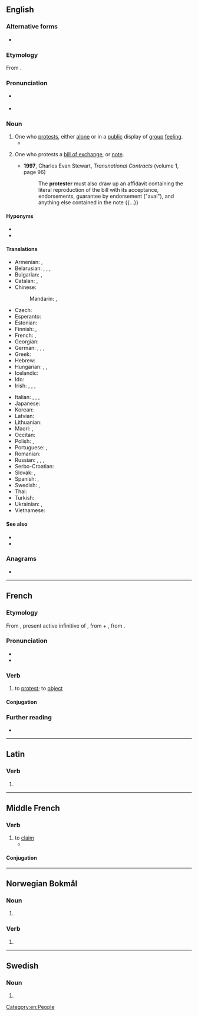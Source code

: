 ==English==

===Alternative forms===
* {{l|en|protestor}}

===Etymology===
From {{suffix|en|protest|er}}.

===Pronunciation===
* {{a|US}} {{IPA|en|/pɹəˈtestəɹ/|/ˈpɹoʊtestəɹ/}}
* {{audio|en|LL-Q1860 (eng)-Vealhurl-protester.wav|Audio (RP)}}

===Noun===
{{en-noun}}

# One who [[protest]]s, either [[alone]] or in a [[public]] display of [[group]] [[feeling]].
#* {{quote-journal|en|date=2013-06-07|author={{w|Gary Younge}}
|volume=188|issue=26|page=18|magazine={{w|The Guardian Weekly}}
|title=[http://www.guardian.co.uk/commentisfree/2013/jun/02/hypocrisy-lies-at-heart-bradley-manning-trial Hypocrisy lies at heart of Manning prosecution]
|passage=The dispatches [&hellip;] also exposed the blatant discrepancy between the west's professed values and actual foreign policies. Having lectured the Arab world about democracy for years, its collusion in suppressing freedom was undeniable as '''protesters''' were met by weaponry and tear gas made in the west, employed by a military trained by westerners.}}
#: {{ux|en|The '''protesters''' thronged Trafalgar Square and sang anti-war songs.}}
# {{lb|en|legal}} One who protests a [[bill of exchange]], or [[note]].
#* '''1997''', Charles Evan Stewart, ''Transnational Contracts'' (volume 1, page 96)
#*: The '''protester''' must also draw up an affidavit containing the literal reproduction of the bill with its acceptance, endorsements, guarantee by endorsement ("aval"), and anything else contained in the note {{...}}

====Hyponyms====
* {{l|en|tax protester}}
* {{l|en|demonstrator}}

====Translations====
{{trans-top|person who protests}}
* Armenian: {{t+|hy|բողոքավոր}}, {{t+|hy|ցուցարար}}
* Belarusian: {{t|be|пратэсту́ючы|m}}, {{t|be|пратэсту́ючая|f}}, {{t|be|пратэсто́вец|m}}, {{t|be|пратэсто́ўка|f}}
* Bulgarian: {{t+|bg|протести́ращ|m}}, {{t+|bg|протести́раща|f}}
* Catalan: {{t+|ca|protestant|m|f}}, {{t+|ca|manifestant|m|f}}
* Chinese:
*: Mandarin: {{t+|cmn|抗議者|sc=Hani}}, {{t+|cmn|抗议者|tr=kàngyìzhě|sc=Hani}}
* Czech: {{t|cs|protestující|m|f}}
* Esperanto: {{t|eo|protestanto}}
* Estonian: {{t-needed|et}}
* Finnish: {{t+|fi|mielenosoittaja}}, {{t|fi|protestoija}}
* French: {{t+|fr|manifestant|m}}, {{t+|fr|manifestante|f}}
* Georgian: {{t-needed|ka}}
* German: {{t+|de|Protestant|m}}, {{t+|de|Protestierender|m}}, {{t+|de|Protestierer|m}}, {{t+|de|Protestler|m}}
* Greek: {{t+|el|διαδηλωτής|m}}
* Hebrew: {{t-needed|he}}
* Hungarian: {{t|hu|tiltakozó}}, {{t|hu|protestáló}}, {{t+|hu|tüntető}}
* Icelandic: {{t|is|mótmælandi|m}}
* Ido: {{t+|io|protestanto}}
* Irish: {{t|ga|agóideoir|m}}, {{t|ga|agóidí|m}}, {{t|ga|gearánaí|m}}, {{t|ga|clamhsánaí|m}}
{{trans-mid}}
* Italian: {{t|it|protestatore|m}}, {{t|it|protestatrice|f}}, {{t+|it|contestatore|m}}, {{t+|it|contestatrice|f}}
* Japanese: {{t|ja|抗議者|tr=こうぎしゃ, kōgisha|sc=Jpan}}
* Korean: {{t|ko|시위자}}
* Latvian: {{t-needed|lv}}
* Lithuanian: {{t-needed|lt}}
* Maori: {{t|mi|kaimautohe}}, {{t|mi|kaiporotēhe }}
* Occitan: {{t|oc|manifestant|m|f}}
* Polish: {{t|pl|protestujący|m}}, {{t|pl|protestująca|f}}
* Portuguese: {{t+|pt|manifestante|m|f}}, {{t+|pt|protestante|m|f}}
* Romanian: {{t-needed|ro}}
* Russian: {{t+|ru|протестовать|m|alt=протесту́ющий}}, {{t+|ru|протестовать|f|alt=протесту́ющая}}, {{t+|ru|демонстра́нт|m}}, {{t+|ru|демонстра́нтка|f}}
* Serbo-Croatian: {{t-needed|sh}}
* Slovak: {{t|sk|protestujúci|m}}, {{t|sk|protestujúca|f}}
* Spanish: {{t+|es|protestante|m}}, {{t+|es|manifestante|m}}
* Swedish:  {{t+|sv|demonstrant|c}}, {{q|rare}} {{t+|sv|protestant|c}}
* Thai: {{t-needed|th}}
* Turkish: {{t-needed|tr}}
* Ukrainian: {{t|uk|протесту́ючий|m}}, {{t|uk|протесту́юча|f}}
* Vietnamese: {{t+|vi|[[người]] [[biểu tình]]}}
{{trans-bottom}}

====See also====
* {{l|en|dissenter}}
* {{l|en|dissident}}

===Anagrams===
* {{anagrams|en|a=eeoprrstt|potterers|reportest}}

[[Category:en:People]]

----

==French==

===Etymology===
From {{uder|fr|la|prōtestārī}}, present active infinitive of {{m|la|prōtestor}}, from {{m|la|prō}} + {{m|la|testor}}, from {{m|la|testis||witness}}.

===Pronunciation===
* {{fr-IPA}}
* {{audio|fr|Fr-protester.ogg|protester}}

===Verb===
{{fr-verb}}

# to [[protest]]; to [[object]]

====Conjugation====
{{fr-conj-auto}}

===Further reading===
* {{R:TLFi}}

----

==Latin==

===Verb===
{{la-verb-form|prōtester}}

# {{inflection of|la|prōtestor||1|s|pres|actv|subj}}

----

==Middle French==

===Verb===
{{head|frm|verb}}

# to [[claim]]
#* {{quote-book|frm|year=1552|title=Le Tiers Livre|author=[[w:François Rabelais|François Rabelais]]|passage=Lucillius, lequel '''protestoit''' n'escrire que a ses Tarentins & Consentinois}}

====Conjugation====
{{frm-conj-er|protest}}

----

==Norwegian Bokmål==

===Noun===
{{head|nb|noun form|g=m}}

# {{inflection of|nb|protest||indef|p}}

===Verb===
{{nb-verb-form}}

# {{imperative of|nb|protestere}}

----

==Swedish==

===Noun===
{{head|sv|noun form}}

# {{sv-noun-form-indef-pl|protest}}